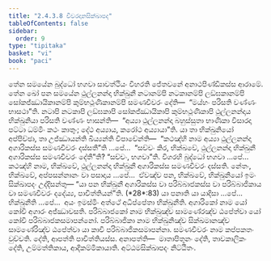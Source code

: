```yaml
---
title: "2.4.3.8 චීවරදානසික්ඛාපද"
tableOfContents: false
sidebar:
  order: 9
type: "tipitaka"
basket: "vi"
book: "paci"
---
```



<DynamicBreadcrumb />

<Division number="916" book="paci">

<Paragraph number="2851" book="paci">
තේන සමයේන බුද්ධෝ භගවා සාවත්ථියං විහරති ජේතවනේ අනාථපිණ්ඩිකස්ස ආරාමේ. තේන ඛෝ පන සමයේන ථුල්ලනන්දා භික්ඛුනී නටානම්පි නටකානම්පි ලඞ්ඝකානම්පි සෝකජ්ඣායිකානම්පි කුම්භථූණිකානම්පි සමණචීවරං දේති—  “මය්හං පරිසති වණ්ණං භාසථා”ති. නටාපි නටකාපි ලඞ්ඝකාපි සෝකජ්ඣායිකාපි කුම්භථූණිකාපි ථුල්ලනන්දාය භික්ඛුනියා පරිසති වණ්ණං භාසන්ති—  “අය්‍යා ථුල්ලනන්දා බහුස්සුතා භාණිකා විසාරදා පට්ටා ධම්මිං කථං කාතුං; දේථ අය්‍යාය, කරෝථ අය්‍යායා”ති.
</Paragraph>

<Paragraph number="2852" book="paci">
යා තා භික්ඛුනියෝ අප්පිච්ඡා, තා උජ්ඣායන්ති ඛිය්‍යන්ති විපාචේන්ති—  “කථඤ්හි නාම අය්‍යා ථුල්ලනන්දා අගාරිකස්ස සමණචීවරං දස්සතී”ති …පේ…  “සච්චං කිර, භික්ඛවේ, ථුල්ලනන්දා භික්ඛුනී අගාරිකස්ස සමණචීවරං දේතී”ති? “සච්චං, භගවා”ති. විගරහි බුද්ධෝ භගවා …පේ…  කථඤ්හි නාම, භික්ඛවේ, ථුල්ලනන්දා භික්ඛුනී අගාරිකස්ස සමණචීවරං දස්සති. නේතං, භික්ඛවේ, අප්පසන්නානං වා පසාදාය …පේ…  ඒවඤ්ච පන, භික්ඛවේ, භික්ඛුනියෝ ඉමං සික්ඛාපදං උද්දිසන්තු—
</Paragraph>

</Division>
<Division number="917" book="paci">

<Paragraph number="2853" book="paci">
<Emphasis>“යා පන භික්ඛුනී අගාරිකස්ස වා පරිබ්බාජකස්ස වා පරිබ්බාජිකාය වා සමණචීවරං දදේය්‍ය, පාචිත්තියන්”</Emphasis>ති. (*28*:<Emphasis>83</Emphasis>)
</Paragraph>

</Division>
<Division number="918" book="paci">

<Paragraph number="2854" book="paci">
<Emphasis>යා පනා</Emphasis>ති යා යාදිසා …පේ…  <Emphasis>භික්ඛුනී</Emphasis>ති …පේ…  අයං ඉමස්මිං අත්ථේ අධිප්පේතා භික්ඛුනීති.
</Paragraph>

<Paragraph number="2855" book="paci">
<Emphasis>අගාරිකෝ</Emphasis> නාම යෝ කෝචි අගාරං අජ්ඣාවසති.
</Paragraph>

<Paragraph number="2856" book="paci">
<Emphasis>පරිබ්බාජකෝ</Emphasis> නාම භික්ඛුඤ්ච සාමණේරඤ්ච ඨපේත්වා යෝ කෝචි පරිබ්බාජකසමාපන්නෝ.
</Paragraph>

<Paragraph number="2857" book="paci">
<Emphasis>පරිබ්බාජිකා</Emphasis> නාම භික්ඛුනිඤ්ච සික්ඛමානඤ්ච සාමණේරිඤ්ච ඨපේත්වා යා කාචි පරිබ්බාජිකසමාපන්නා.
</Paragraph>

<Paragraph number="2858" book="paci">
<Emphasis>සමණචීවරං</Emphasis> නාම කප්පකතං වුච්චති. දේති, ආපත්ති පාචිත්තියස්ස.
</Paragraph>

</Division>
<Division number="919" book="paci">

<Paragraph number="2859" book="paci">
අනාපත්ති—  මාතාපිතූනං දේති, තාවකාලිකං දේති, උම්මත්තිකාය, ආදිකම්මිකායාති.

</Paragraph>
</Division>

<Paragraph number="2860" type="center" book="paci">
අට්ඨමසික්ඛාපදං නිට්ඨිතං.
</Paragraph>